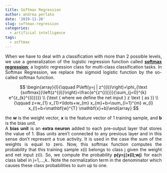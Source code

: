 ```yaml
---
title: Softmax Regression
author: andrea perlato
date: '2019-11-26'
slug: softmax-regression
categories:
  - artificial intelligence
tags:
  - softmax
---
```


<style>
body {
text-align: justify}
</style>

When we have to deal with a classification with more than 2 possible levels, we use a generalization of the logistic regression function called [**softmax regression**](https://en.wikipedia.org/wiki/Softmax_function); a logistic regression class for multi-class classification tasks. In Softmax Regression, we replace the sigmoid logistic function by the so-called softmax function.

$$
\begin{array}{l}{\qquad P\left(y=j | z^{(i)}\right)=\phi_{\text {softmax}}\left(z^{(i)}\right)=\frac{e^{z^{(i)}}}{\sum_{j=0}^{k} e^{z_{k}^{(i)}}}} \\ {\text { where we define the net input } z \text { as }} \\ {\qquad z=w_{1} x_{1}+\ldots+w_{m} x_{m}+b=\sum_{l=1}^{m} w_{l} x_{l}+b=\mathbf{w}^{T} \mathbf{x}+b}\end{array}
$$

the **w** is the weight vector, **x** is the feature vector of 1 training sample, and **b** is the bias unit. </br>
A **bias unit** is an **extra neuron** added to each pre-output layer that stores the value of 1. Bias units aren't connected to any previous layer and in this sense don't represent a true activity. It is used in the case the sum of the weights is equal to zero.
Now, this softmax function computes the probability that this training sample x(i) belongs to class j given the weight and net input z(i). So, we compute the probability **p(y=j∣x(i);wj**) for each class label in j=1,…,k.. Note the normalization term in the denominator which causes these class probabilities to sum up to one.



